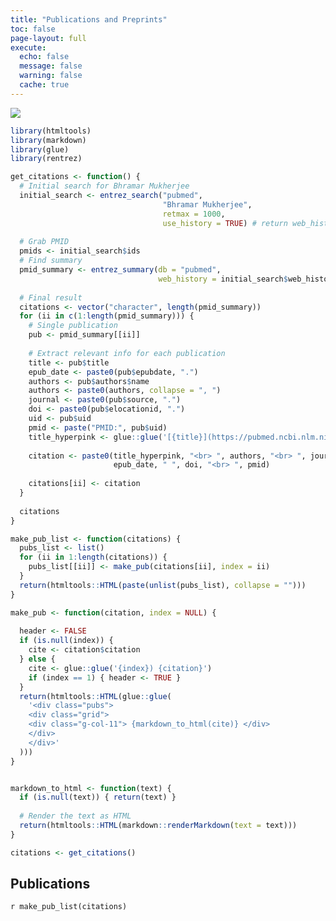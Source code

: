 ```yaml
---
title: "Publications and Preprints"
toc: false
page-layout: full
execute: 
  echo: false
  message: false
  warning: false
  cache: true
---
```


::: {.column-page-inset}
![](images/banner-images/publications.jpg)
:::
 
```r
library(htmltools)
library(markdown)
library(glue)
library(rentrez)

get_citations <- function() {
  # Initial search for Bhramar Mukherjee
  initial_search <- entrez_search("pubmed",
                                  "Bhramar Mukherjee", 
                                  retmax = 1000,
                                  use_history = TRUE) # return web_history for use in later calls
  
  # Grab PMID
  pmids <- initial_search$ids
  # Find summary
  pmid_summary <- entrez_summary(db = "pubmed", 
                                 web_history = initial_search$web_history)
  
  # Final result
  citations <- vector("character", length(pmid_summary))
  for (ii in c(1:length(pmid_summary))) {
    # Single publication
    pub <- pmid_summary[[ii]]
    
    # Extract relevant info for each publication
    title <- pub$title
    epub_date <- paste0(pub$epubdate, ".")
    authors <- pub$authors$name
    authors <- paste0(authors, collapse = ", ")
    journal <- paste0(pub$source, ".")
    doi <- paste0(pub$elocationid, ".")
    uid <- pub$uid
    pmid <- paste("PMID:", pub$uid)
    title_hyperpink <- glue::glue('[{title}](https://pubmed.ncbi.nlm.nih.gov/{uid}/)')
    
    citation <- paste0(title_hyperpink, "<br> ", authors, "<br> ", journal, " ",
                       epub_date, " ", doi, "<br> ", pmid)
    
    citations[ii] <- citation
  }
  
  citations
}

make_pub_list <- function(citations) {
  pubs_list <- list()
  for (ii in 1:length(citations)) {
    pubs_list[[ii]] <- make_pub(citations[ii], index = ii)
  }
  return(htmltools::HTML(paste(unlist(pubs_list), collapse = "")))
}

make_pub <- function(citation, index = NULL) {
  
  header <- FALSE
  if (is.null(index)) {
    cite <- citation$citation
  } else {
    cite <- glue::glue('{index}) {citation}')
    if (index == 1) { header <- TRUE }
  }
  return(htmltools::HTML(glue::glue(
    '<div class="pubs">
    <div class="grid">
    <div class="g-col-11"> {markdown_to_html(cite)} </div>
    </div>
    </div>'
  )))
}


markdown_to_html <- function(text) {
  if (is.null(text)) { return(text) }
  
  # Render the text as HTML
  return(htmltools::HTML(markdown::renderMarkdown(text = text)))
}
```


```r
citations <- get_citations()
```

 
## Publications

`r make_pub_list(citations)`